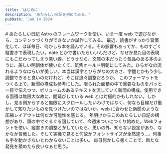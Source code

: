 ```yaml
---
title: 'はじめに'
description: 'あたらしい日記を初めてみる。'
pubDate: 'Jan 14 2024'
---
```



<VBlock column="auto">
# あたらしい日記
Astro のフレームワークを使い、いま一度 web で遊びながら、コンテンツづくりができないか試作してみる。
最近、読書がすっかり習慣化して、ほぼ毎日、何かしら本を読んでいる。その影響もあってか、ものすごく縦書きで表現したい。note とかで書いたらいいんだけど、なぜか見た目の表現にもこだわってしまう悪い癖。どうせなら、文庫の本だったり気品のある本のように、美しい明朝体が使いたくて、筑紫オールド明朝にしてみた。ひらがなの流れるようなはらいが美しい。本当は漢字とひらがなの大きさ、字間とかもう少し調整できると良いのだけれど、そこは追々調整だろうか。
このフォーマットをつくる上で、新聞の構成も参考にした。限られた面積の中で重要なものをパッと一目で伝えつつ、ボリュームのあるテキストを流していく新聞の構成。使用できる面積は無限大な故に、間延びしている web とは対極的かもしれない。しかし、見る側からすると無限にスクロールしたいわけではなく、何なら目線だけ動かして知りたいものを見つけたいのではないか。web に合わせた新聞のような圧縮レイアウトは何だか可能性を感じる。
年明けからこのあたらしい日記の構想があり、頭の中でぐるぐる回していて、今週末ついにつくり始めた。Webフォントを使い、縦書きの調整とかしていたら、思いの外、知らない設定があり、なかなか苦戦した。そして実機で見ると何故かフォントサイズが全然違う…。何事も手を動かさないとわからないことは多い。
毎日何かしら書くことで、新たな発見を積めたら良いなぁと思う。
</VBlock>

